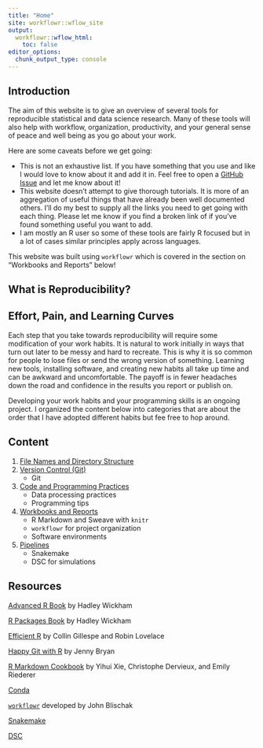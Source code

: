 ```yaml
---
title: "Home"
site: workflowr::wflow_site
output:
  workflowr::wflow_html:
    toc: false
editor_options:
  chunk_output_type: console
---
```


## Introduction

The aim of this website is to give an overview of several tools for reproducible statistical and data science research. Many of these tools will also help with workflow, organization, productivity, and your general sense of peace and well being as you go about your work. 

Here are some caveats before we get going: 

+ This is not an exhaustive list. If you have something that you use and like I would love to know about it and add it in. Feel free to open a [GitHub Issue](https://github.com/jean997/rr_tools/issues) and let me know about it!
+ This website doesn't attempt to give thorough tutorials. It is more of an aggregation of useful things that have already been well documented others. I'll do my best to supply all the links you need to get going with each thing. Please let me know if you find a broken link of if you've found something useful you want to add.
+ I am mostly an R user so some of these tools are fairly R focused but in a lot of cases similar principles apply across languages. 

This website was built using `workflowr` which is covered in the section on "Workbooks and Reports" below!

## What is Reproducibility?

## Effort, Pain, and Learning Curves

Each step that you take towards reproducibility will require some modification of your work habits. It is natural to work initially in ways that turn out later to be messy and hard to recreate. This is why it is so common for people to lose files or send the wrong version of something. Learning new tools, installing software, and creating new habits all take up time and can be awkward and uncomfortable. The payoff is in fewer headaches down the road and confidence in the results you report or publish on. 

Developing your work habits and your programming skills is an ongoing project. I organized the content below into categories that are about the order that I have adopted different habits but fee free to hop around. 



## Content

1. [File Names and Directory Structure](file_org.html)
1. [Version Control (Git)](version_control.html)
    + Git
1. [Code and Programming Practices](programming.html)
    + Data processing practices
    + Programming tips
1. [Workbooks and Reports](workbooks.html)
    + R Markdown and Sweave with `knitr`
    + `workflowr` for project organization
    + Software environments
1. [Pipelines](pipelines.html)
    + Snakemake
    + DSC for simulations


## Resources

[Advanced R Book](http://adv-r.had.co.nz/) by Hadley Wickham

[R Packages Book](https://r-pkgs.org/) by Hadley Wickham

[Efficient R](https://csgillespie.github.io/efficientR) by Collin Gillespe and Robin Lovelace

[Happy Git with R](https://happygitwithr.com/) by Jenny Bryan

[R Markdown Cookbook](https://bookdown.org/yihui/rmarkdown-cookbook/) by Yihui Xie, Christophe Dervieux, and Emily Riederer

[Conda](https://docs.conda.io/projects/conda/en/latest/)

[`workflowr`](https://jdblischak.github.io/workflowr/) developed by John Blischak

[Snakemake](https://snakemake.readthedocs.io/en/stable/) 

[DSC](https://stephenslab.github.io/dsc-wiki/overview)
